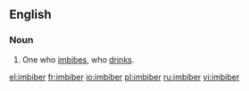 ==English==
===Noun===
{{en-noun}}

#One who [[imbibe]]s, who [[drink]]s.

[[el:imbiber]]
[[fr:imbiber]]
[[io:imbiber]]
[[pl:imbiber]]
[[ru:imbiber]]
[[vi:imbiber]]